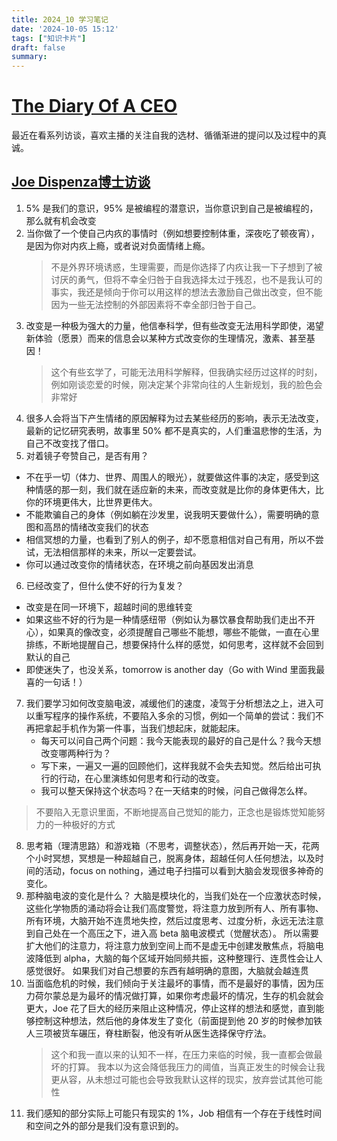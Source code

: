 ```yaml
---
title: 2024_10 学习笔记
date: '2024-10-05 15:12'
tags: ["知识卡片"]
draft: false
summary: 
---
```

# [The Diary Of A CEO](https://www.youtube.com/@TheDiaryOfACEO)
最近在看系列访谈，喜欢主播的关注自我的选材、循循渐进的提问以及过程中的真诚。

## [Joe Dispenza博士访谈](https://www.bilibili.com/video/BV1Et4y1Z7xF/?buvid=Y74BA5755275F78B410384BC86B5CFA8F931&from_spmid=main.my-history.0.0&is_story_h5=false&mid=Kz1JvX2sJnA1zfI3Kuzm3w%3D%3D&p=1&plat_id=116&share_from=ugc&share_medium=iphone&share_plat=ios&share_session_id=C59F9539-EFE4-4256-BAAB-1C97C684C6DA&share_source=COPY&share_tag=s_i&spmid=united.player-video-detail.0.0&timestamp=1728178385&unique_k=0gec2U6&up_id=351754674)
1. 5% 是我们的意识，95% 是被编程的潜意识，当你意识到自己是被编程的，那么就有机会改变
2. 当你做了一个使自己内疚的事情时（例如想要控制体重，深夜吃了顿夜宵），是因为你对内疚上瘾，或者说对负面情绪上瘾。
   > 不是外界环境诱惑，生理需要，而是你选择了内疚让我一下子想到了被讨厌的勇气，但将不幸全归咎于自我选择太过于残忍，也不是我认可的事实，我还是倾向于你可以用这样的想法去激励自己做出改变，但不能因为一些无法控制的外部因素将不幸全部归咎于自己。
3. 改变是一种极为强大的力量，他信奉科学，但有些改变无法用科学即使，渴望新体验（愿景）而来的信息会以某种方式改变你的生理情况，激素、甚至基因！
   > 这个有些玄学了，可能无法用科学解释，但我确实经历过这样的时刻，例如刚谈恋爱的时候，刚决定某个非常向往的人生新规划，我的脸色会非常好
4. 很多人会将当下产生情绪的原因解释为过去某些经历的影响，表示无法改变，最新的记忆研究表明，故事里 50% 都不是真实的，人们重温悲惨的生活，为自己不改变找了借口。
5. 对着镜子夸赞自己，是否有用？
  * 不在乎一切（体力、世界、周围人的眼光），就要做这件事的决定，感受到这种情感的那一刻，我们就在适应新的未来，而改变就是比你的身体更伟大，比你的环境更伟大，比世界更伟大。
  * 不能欺骗自己的身体（例如躺在沙发里，说我明天要做什么），需要明确的意图和高昂的情绪改变我们的状态
  * 相信冥想的力量，也看到了别人的例子，却不愿意相信对自己有用，所以不尝试，无法相信那样的未来，所以一定要尝试。
  * 你可以通过改变你的情绪状态，在环境之前向基因发出消息
6. 已经改变了，但什么使不好的行为复发？
  * 改变是在同一环境下，超越时间的思维转变
  * 如果这些不好的行为是一种情感纽带（例如认为暴饮暴食帮助我们走出不开心），如果真的像改变，必须提醒自己哪些不能想，哪些不能做，一直在心里排练，不断地提醒自己，想要保持什么样的感觉，如何思考，这样就不会回到默认的自己
  * 即使迷失了，也没关系，tomorrow is another day（Go with Wind 里面我最喜的一句话！）

7. 我们要学习如何改变脑电波，减缓他们的速度，凌驾于分析想法之上，进入可以重写程序的操作系统，不要陷入多余的习惯，例如一个简单的尝试：我们不再把拿起手机作为第一件事，当我们想起床，就能起床。
   * 每天可以问自己两个问题：我今天能表现的最好的自己是什么？我今天想改变哪两种行为？
   * 写下来，一遍又一遍的回顾他们，这样我就不会失去知觉。然后给出可执行的行动，在心里演练如何思考和行动的改变。
   * 我可以整天保持这个状态吗？在一天结束的时候，问自己做得怎么样。
> 不要陷入无意识里面，不断地提高自己觉知的能力，正念也是锻炼觉知能努力的一种极好的方式

8. 思考箱（理清思路）和游戏箱（不思考，调整状态），然后再开始一天，花两个小时冥想，冥想是一种超越自己，脱离身体，超越任何人任何想法，以及时间的活动，focus on nothing，通过电子扫描可以看到大脑会发现很多神奇的变化。
9. 那种脑电波的变化是什么？
    大脑是模块化的，当我们处在一个应激状态时候，这些化学物质的涌动将会让我们高度警觉，将注意力放到所有人、所有事物、所有环境，大脑开始不连贯地失控，然后过度思考、过度分析，永远无法注意到自己处在一个高压之下，进入高 beta 脑电波模式（觉醒状态）。
    所以需要扩大他们的注意力，将注意力放到空间上而不是虚无中创建发散焦点，将脑电波降低到 alpha，大脑的每个区域开始同频共振，这种整理行、连贯性会让人感觉很好。
    如果我们对自己想要的东西有越明确的意图，大脑就会越连贯
10. 当面临危机的时候，我们倾向于关注最坏的事情，而不是最好的事情，因为压力荷尔蒙总是为最坏的情况做打算，如果你考虑最坏的情况，生存的机会就会更大，Joe 花了巨大的经历来阻止这种情况，停止这样的想法和感觉，直到能够控制这种想法，然后他的身体发生了变化（前面提到他 20 岁的时候参加铁人三项被货车碾压，脊柱断裂，他没有听从医生选择保守疗法。
    > 这个和我一直以来的认知不一样，在压力来临的时候，我一直都会做最坏的打算。
    > 我本以为这会降低我压力的阈值，当真正发生的时候会让我更从容，从未想过可能也会导致我默认这样的现实，放弃尝试其他可能性
11. 我们感知的部分实际上可能只有现实的 1%，Job 相信有一个存在于线性时间和空间之外的部分是我们没有意识到的。
